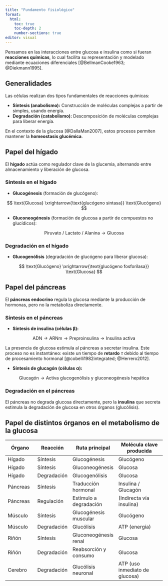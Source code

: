 ```yaml
---
title: "Fundamento fisiológico"
format:
  html:
    toc: true
    toc-depth: 2
    number-sections: true
editor: visual
---
```


Pensamos en las interacciones entre glucosa e insulina como si fueran **reacciones químicas**, lo cual facilita su representación y modelado mediante ecuaciones diferenciales [@BellmanCooke1963; @Diekmann1995].

## Generalidades

Las células realizan dos tipos fundamentales de reacciones químicas:

-   **Síntesis (anabolismo):** Construcción de moléculas complejas a partir de simples, usando energía.
-   **Degradación (catabolismo):** Descomposición de moléculas complejas para liberar energía.

En el contexto de la glucosa [@DallaMan2007], estos procesos permiten mantener la **homeostasis glucémica**.

## Papel del hígado

El **hígado** actúa como regulador clave de la glucemia, alternando entre almacenamiento y liberación de glucosa.

### Síntesis en el hígado

-   **Glucogénesis** (formación de glucógeno):

$$
\text{Glucosa} \xrightarrow{\text{glucógeno sintasa}} \text{Glucógeno}
$$

-   **Gluconeogénesis** (formación de glucosa a partir de compuestos no glucídicos):

$$
\text{Piruvato / Lactato / Alanina} \rightarrow \text{Glucosa}
$$

### Degradación en el hígado

-   **Glucogenólisis** (degradación de glucógeno para liberar glucosa):

$$
\text{Glucógeno} \xrightarrow{\text{glucógeno fosforilasa}} \text{Glucosa}
$$

## Papel del páncreas

El **páncreas endocrino** regula la glucosa mediante la producción de hormonas, pero no la metaboliza directamente.

### Síntesis en el páncreas

-   **Síntesis de insulina (células β):**

$$
\text{ADN} \rightarrow \text{ARNm} \rightarrow \text{Preproinsulina} \rightarrow \text{Insulina activa}
$$ 

La presencia de glucosa estimula al páncreas a secretar insulina. Este proceso no es instantáneo: existe un tiempo de **retardo** $\tau$ debido al tiempo de procesamiento hormonal [@cobelli1982integrated; @Herrero2012].

-   **Síntesis de glucagón (células α):**

$$
\text{Glucagón} \rightarrow \text{Activa glucogenólisis y gluconeogénesis hepática}
$$

### Degradación en el páncreas

El páncreas no degrada glucosa directamente, pero la **insulina** que secreta estimula la degradación de glucosa en otros órganos (glucólisis).

## Papel de distintos órganos en el metabolismo de la glucosa

| Órgano   | Reacción    | Ruta principal         | Molécula clave producida       |
|--------------|--------------|---------------------|-----------------------|
| Hígado   | Síntesis    | Glucogénesis           | Glucógeno                      |
| Hígado   | Síntesis    | Gluconeogénesis        | Glucosa                        |
| Hígado   | Degradación | Glucogenólisis         | Glucosa                        |
| Páncreas | Síntesis    | Traducción hormonal    | Insulina / Glucagón            |
| Páncreas | Regulación  | Estímulo a degradación | (Indirecta vía insulina)       |
| Músculo  | Síntesis    | Glucogénesis muscular  | Glucógeno                      |
| Músculo  | Degradación | Glucólisis             | ATP (energía)                  |
| Riñón    | Síntesis    | Gluconeogénesis renal  | Glucosa                        |
| Riñón    | Degradación | Reabsorción y consumo  | Glucosa                        |
| Cerebro  | Degradación | Glucólisis neuronal    | ATP (uso inmediato de glucosa) |